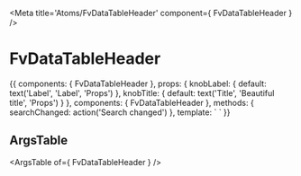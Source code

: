 
<Meta title='Atoms/FvDataTableHeader' component={ FvDataTableHeader } />

# FvDataTableHeader

<Canvas>
<Story name='Common' height='150px'>{{  components: { FvDataTableHeader },  props: {
    knobLabel: {
      default: text('Label', 'Label', 'Props')
    },
    knobTitle: {
      default: text('Title', 'Beautiful title', 'Props')
    }
  },
  components: { FvDataTableHeader },
  methods: {
    searchChanged: action('Search changed')
  },
  template: `<FvDataTableHeader
    :searchLabel="knobLabel"
    :title="knobTitle"
    @dataTableSearch:changed="searchChanged"
  >
  </FvDataTableHeader>`
}}</Story>
</Canvas>

## ArgsTable

<ArgsTable of={ FvDataTableHeader } />
